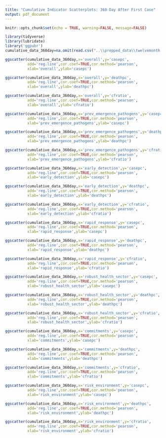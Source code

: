 ```yaml
---
title: "Cumulative Indicator Scatterplots: 360-Day After First Case"
output: pdf_document
---
```


```r
knitr::opts_chunk$set(echo = TRUE, warning=FALSE, message=FALSE)
```
```r
library(tidyverse)
library(lubridate)
library('ggpubr')
cumulative_data_360day=na.omit(read.csv("..\\prepped_data\\twelvemonth.csv", check.names = FALSE))
```
#############################################################################################################################################
```r
ggscatter(cumulative_data_360day,x='overall',y='casepc',
          add='reg.line',cor.coef=TRUE,cor.method='pearson',
          xlab='overall',ylab='casepc')
```
\newpage
```r
ggscatter(cumulative_data_360day,x='overall',y='deathpc',
          add='reg.line',cor.coef=TRUE,cor.method='pearson',
          xlab='overall',ylab='deathpc')
```
\newpage
```r
ggscatter(cumulative_data_360day,x='overall',y='cfratio',
          add='reg.line',cor.coef=TRUE,cor.method='pearson',
          xlab='overall',ylab='cfratio')
```
\newpage
```r
ggscatter(cumulative_data_360day,x='prev_emergence_pathogens',y='casepc',
          add='reg.line',cor.coef=TRUE,cor.method='pearson',
          xlab='prev_emergence_pathogens',ylab='casepc')
```
\newpage
```r
ggscatter(cumulative_data_360day,x='prev_emergence_pathogens',y='deathpc',
          add='reg.line',cor.coef=TRUE,cor.method='pearson',
          xlab='prev_emergence_pathogens',ylab='deathpc')
```
\newpage
```r
ggscatter(cumulative_data_360day,x='prev_emergence_pathogens',y='cfratio',
          add='reg.line',cor.coef=TRUE,cor.method='pearson',
          xlab='prev_emergence_pathogens',ylab='cfratio')
```
\newpage
```r
ggscatter(cumulative_data_360day,x='early_detection',y='casepc',
          add='reg.line',cor.coef=TRUE,cor.method='pearson',
          xlab='early_detection',ylab='casepc')
```
\newpage
```r
ggscatter(cumulative_data_360day,x='early_detection',y='deathpc',
          add='reg.line',cor.coef=TRUE,cor.method='pearson',
          xlab='early_detection',ylab='deathpc')
```
\newpage
```r
ggscatter(cumulative_data_360day,x='early_detection',y='cfratio',
          add='reg.line',cor.coef=TRUE,cor.method='pearson',
          xlab='early_detection',ylab='cfratio')
```
\newpage
```r
ggscatter(cumulative_data_360day,x='rapid_response',y='casepc',
          add='reg.line',cor.coef=TRUE,cor.method='pearson',
          xlab='rapid_response',ylab='casepc')
```
\newpage
```r
ggscatter(cumulative_data_360day,x='rapid_response',y='deathpc',
          add='reg.line',cor.coef=TRUE,cor.method='pearson',
          xlab='rapid_response',ylab='deathpc')
```
\newpage
```r
ggscatter(cumulative_data_360day,x='rapid_response',y='cfratio',
          add='reg.line',cor.coef=TRUE,cor.method='pearson',
          xlab='rapid_response',ylab='cfratio')
```
\newpage
```r
ggscatter(cumulative_data_360day,x='robust_health_sector',y='casepc',
          add='reg.line',cor.coef=TRUE,cor.method='pearson',
          xlab='robust_health_sector',ylab='casepc')
```
\newpage
```r
ggscatter(cumulative_data_360day,x='robust_health_sector',y='deathpc',
          add='reg.line',cor.coef=TRUE,cor.method='pearson',
          xlab='robust_health_sector',ylab='deathpc')
```
\newpage
```r
ggscatter(cumulative_data_360day,x='robust_health_sector',y='cfratio',
          add='reg.line',cor.coef=TRUE,cor.method='pearson',
          xlab='robust_health_sector',ylab='cfratio')
```
\newpage
```r
ggscatter(cumulative_data_360day,x='commitments',y='casepc',
          add='reg.line',cor.coef=TRUE,cor.method='pearson',
          xlab='commitments',ylab='casepc')
```
\newpage
```r
ggscatter(cumulative_data_360day,x='commitments',y='deathpc',
          add='reg.line',cor.coef=TRUE,cor.method='pearson',
          xlab='commitments',ylab='deathpc')
```
\newpage
```r
ggscatter(cumulative_data_360day,x='commitments',y='cfratio',
          add='reg.line',cor.coef=TRUE,cor.method='pearson',
          xlab='commitments',ylab='cfratio')
```
\newpage
```r
ggscatter(cumulative_data_360day,x='risk_environment',y='casepc',
          add='reg.line',cor.coef=TRUE,cor.method='pearson',
          xlab='risk_environment',ylab='casepc')
```
\newpage
```r
ggscatter(cumulative_data_360day,x='risk_environment',y='deathpc',
          add='reg.line',cor.coef=TRUE,cor.method='pearson',
          xlab='risk_environment',ylab='deathpc')
```
\newpage
```r
ggscatter(cumulative_data_360day,x='risk_environment',y='cfratio',
          add='reg.line',cor.coef=TRUE,cor.method='pearson',
          xlab='risk_environment',ylab='cfratio')
```
